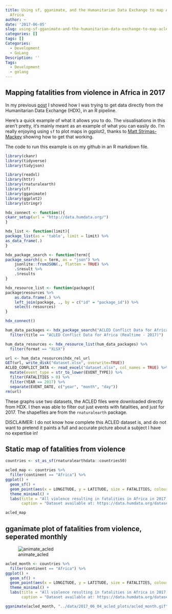 ```yaml
---
title: Using sf, gganimate, and the Humanitarian Data Exchange to map ACLED data for
  Africa
author: ~
date: '2017-06-05'
slug: using-sf-gganimate-and-the-humanitarian-data-exchange-to-map-acled-data-for-africa
categories: []
tags: []
Categories:
  - Development
  - GoLang
Description: ''
Tags:
  - Development
  - golang
---
```



## Mapping fatalities from violence in Africa in 2017

In my previous [post](https://callumgwtaylor.github.io/blog/2017/06/04/getting-data-from-humanitarian-data-exchange-in-a-reproducible-r-pipeline/) I showed how I was trying to get data directly from the Humanitarian Data Exchange (HDX), in an R pipeline.

Here's a quick example of what it allows you to do. The visualisations in this aren't pretty, it's mainly meant as an example of what you can easily do. I'm really enjoying using `sf` to plot maps in ggplot2, thanks to [Matt Strimas-Mackey](http://strimas.com/r/tidy-sf/) showing how to get that working.

The code to run this example is on my github in an R markdown file.



```r
library(ckanr)
library(tidyverse)
library(tidyjson)

library(readxl)
library(httr)
library(rnaturalearth)
library(sf)
library(gganimate)
library(ggplot2)
library(stringr)

hdx_connect <- function(){
ckanr_setup(url = "http://data.humdata.org/")
}

hdx_list <- function(limit){
package_list(as = 'table', limit = limit) %>%
as_data_frame(.)
}

hdx_package_search <- function(term){
package_search(q = term, as = "json") %>%
    jsonlite::fromJSON(., flatten = TRUE) %>%
    .$result %>%
    .$results 
}

hdx_resource_list <- function(package){
package$resources %>%
    as.data.frame(.) %>%
    left_join(package, ., by = c("id" = "package_id")) %>%
    select(-resources)
}

hdx_connect()

hum_data_packages <- hdx_package_search("ACLED Conflict Data for Africa") %>%
  filter(title == "ACLED Conflict Data for Africa (Realtime - 2017)")

hum_data_resources <- hdx_resource_list(hum_data_packages) %>%
  filter(format == "XLSX")
```


```r
url <- hum_data_resources$hdx_rel_url
GET(url, write_disk("dataset.xlsx", overwrite=TRUE))
ACLED_CONFLICT_DATA <- read_excel("dataset.xlsx", col_names = TRUE) %>%
  mutate(event_type = str_to_lower(EVENT_TYPE)) %>%
  filter(FATALITIES > 0) %>%
  filter(YEAR == 2017) %>%
  separate(EVENT_DATE, c("year", "month", "day"))
rm(url)
```

These graphs use two datasets, the ACLED files were downloaded directly from HDX. I then was able to filter out just events with fatalities, and just for 2017. The shapefiles are from the `rnaturalearth` package.

DISCLAIMER: I do not know how complete this ACLED dataset is, and do not want to pretend it paints a full and accurate picture about a subject I have no expertise in!

## Static map of fatalities from violence
```r
countries <- st_as_sf(rnaturalearthdata::countries50)

acled_map <- countries %>%
  filter(continent == "Africa") %>%
ggplot() +
  geom_sf() + 
  geom_point(aes(x = LONGITUDE, y = LATITUDE, size = FATALITIES, colour = event_type), data = ACLED_CONFLICT_DATA) +
  theme_minimal() +
  labs(title = "All violence resulting in fatalities in Africa in 2017, recorded by ACLED",
       caption = "Dataset available at: https://data.humdata.org/dataset/acled-conflict-data-for-africa-realtime-2017")

acled_map
```


## gganimate plot of fatalities from violence, seperated monthly

![animate_acled](https://github.com/callumgwtaylor/blog/blob/master/content/data/2017_06_04_acled_plots/acled_month.gif)


```r
acled_month <- countries %>%
  filter(continent == "Africa") %>%
ggplot() +
  geom_sf() + 
  geom_point(aes(x = LONGITUDE, y = LATITUDE, size = FATALITIES, colour = event_type, frame = month), data = ACLED_CONFLICT_DATA) +
  theme_minimal() +
  labs(title = "All violence resulting in fatalities in Africa in 2017, recorded by ACLED. Month:",
       caption = "Dataset available at: https://data.humdata.org/dataset/acled-conflict-data-for-africa-realtime-2017")

gganimate(acled_month, "../data/2017_06_04_acled_plots/acled_month.gif", ani.width=1000, ani.height=1000)
```